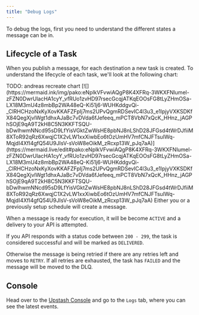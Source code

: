 ```yaml
---
title: "Debug Logs"
---
```


To debug the logs, first you need to understand the different states a message can
be in.

## Lifecycle of a Task

When you publish a message, for each destination a new task is created. To
understand the lifecycle of each task, we'll look at the following chart:

<Frame>
TODO: andreas recreate chart
[![](https://mermaid.ink/img/pako:eNplkVFvwiAQgP8K4XFRq-3WKXFNlumel-zFZN0DwrUlacHA1cyY_vfRUo1zvHD97rsecGcqjATKqEOOsFG8tLyZHmOSa-LX18M3mU4z8mbBp2WA48eQ-Ki51j6-WUHKddgvQi-_ClRHCHzoNxKyXovKKAFZFpIj7ms2UPvQgmRDSevIC4l3u3_e1lpjyVXKSDKfX84QegXjvlWgt1dhxAJaBc7vDVda6fJefeeq_mPCT8VbN7xQcK_HHnz_jAGPhSOjE9qA9T2kH8C5N3KKFTSQU-bDwlhwmNNcd95sD9LfYisVGktZwWsHE8pbNJ8nLShD28JFGsd4tWrDJfiiM8XToR92qRz6XwqjC1X2vLW1xxXiwbEo6tOzUmHV7mfCNJFTsuIWq-MqjdI4XfI4gfQ54U9JIsV-sVoW8eOikM_zRcxp13W_pJq7aA)](https://mermaid.live/edit#pako:eNplkVFvwiAQgP8K4XFRq-3WKXFNlumel-zFZN0DwrUlacHA1cyY_vfRUo1zvHD97rsecGcqjATKqEOOsFG8tLyZHmOSa-LX18M3mU4z8mbBp2WA48eQ-Ki51j6-WUHKddgvQi-_ClRHCHzoNxKyXovKKAFZFpIj7ms2UPvQgmRDSevIC4l3u3_e1lpjyVXKSDKfX84QegXjvlWgt1dhxAJaBc7vDVda6fJefeeq_mPCT8VbN7xQcK_HHnz_jAGPhSOjE9qA9T2kH8C5N3KKFTSQU-bDwlhwmNNcd95sD9LfYisVGktZwWsHE8pbNJ8nLShD28JFGsd4tWrDJfiiM8XToR92qRz6XwqjC1X2vLW1xxXiwbEo6tOzUmHV7mfCNJFTsuIWq-MqjdI4XfI4gfQ54U9JIsV-sVoW8eOikM_zRcxp13W_pJq7aA)
</Frame>
Either you or a previously setup schedule will create a message.

When a message is ready for execution, it will be become `ACTIVE` and a delivery to
your API is attempted.

If you API responds with a status code between `200 - 299`, the task is
considered successful and will be marked as `DELIVERED`.

Otherwise the message is being retried if there are any retries left and moves to `RETRY`. If all retries are exhausted, the task has `FAILED` and the message will be moved to the DLQ.


## Console

Head over to the [Upstash Console](https://console.upstash.com/qstash) and go to
the `Logs` tab, where you can see the latest events.
